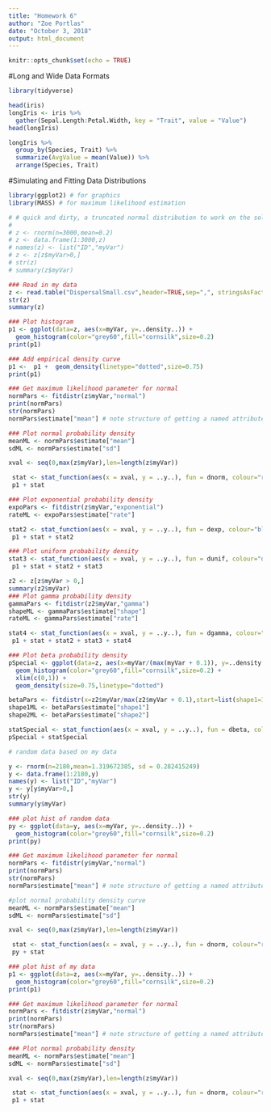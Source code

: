 ```yaml
---
title: "Homework 6"
author: "Zoe Portlas"
date: "October 3, 2018"
output: html_document
---
```


```r
knitr::opts_chunk$set(echo = TRUE)
```

#Long and Wide Data Formats

```r
library(tidyverse)
```

```r
head(iris)
longIris <- iris %>%
  gather(Sepal.Length:Petal.Width, key = "Trait", value = "Value")
head(longIris)

longIris %>%
  group_by(Species, Trait) %>%
  summarize(AvgValue = mean(Value)) %>%
  arrange(Species, Trait)
```

#Simulating and Fitting Data Distributions

```r
library(ggplot2) # for graphics
library(MASS) # for maximum likelihood estimation
```

```r
# # quick and dirty, a truncated normal distribution to work on the solution set
# 
# z <- rnorm(n=3000,mean=0.2)
# z <- data.frame(1:3000,z)
# names(z) <- list("ID","myVar")
# z <- z[z$myVar>0,]
# str(z)
# summary(z$myVar)
```

```r
### Read in my data
z <- read.table("DispersalSmall.csv",header=TRUE,sep=",", stringsAsFactors=FALSE)
str(z)
summary(z)
```

```r
### Plot histogram
p1 <- ggplot(data=z, aes(x=myVar, y=..density..)) +
  geom_histogram(color="grey60",fill="cornsilk",size=0.2) 
print(p1)
```

```r
### Add empirical density curve
p1 <-  p1 +  geom_density(linetype="dotted",size=0.75)
print(p1)
```

```r
### Get maximum likelihood parameter for normal
normPars <- fitdistr(z$myVar,"normal")
print(normPars)
str(normPars)
normPars$estimate["mean"] # note structure of getting a named attribute
```

```r
### Plot normal probability density
meanML <- normPars$estimate["mean"]
sdML <- normPars$estimate["sd"]

xval <- seq(0,max(z$myVar),len=length(z$myVar))

 stat <- stat_function(aes(x = xval, y = ..y..), fun = dnorm, colour="red", n = length(z$myVar), args = list(mean = meanML, sd = sdML))
 p1 + stat
```

```r
### Plot exponential probability density 
expoPars <- fitdistr(z$myVar,"exponential")
rateML <- expoPars$estimate["rate"]

stat2 <- stat_function(aes(x = xval, y = ..y..), fun = dexp, colour="blue", n = length(z$myVar), args = list(rate=rateML))
 p1 + stat + stat2
```

```r
### Plot uniform probability density
stat3 <- stat_function(aes(x = xval, y = ..y..), fun = dunif, colour="darkgreen", n = length(z$myVar), args = list(min=min(z$myVar), max=max(z$myVar)))
 p1 + stat + stat2 + stat3
```

```r
z2 <- z[z$myVar > 0,]
summary(z2$myVar)
### Plot gamma probability density
gammaPars <- fitdistr(z2$myVar,"gamma")
shapeML <- gammaPars$estimate["shape"]
rateML <- gammaPars$estimate["rate"]

stat4 <- stat_function(aes(x = xval, y = ..y..), fun = dgamma, colour="brown", n = length(z2$myVar), args = list(shape=shapeML, rate=rateML))
 p1 + stat + stat2 + stat3 + stat4
```

```r
### Plot beta probability density
pSpecial <- ggplot(data=z, aes(x=myVar/(max(myVar + 0.1)), y=..density..)) +
  geom_histogram(color="grey60",fill="cornsilk",size=0.2) + 
  xlim(c(0,1)) +
  geom_density(size=0.75,linetype="dotted")

betaPars <- fitdistr(x=z2$myVar/max(z2$myVar + 0.1),start=list(shape1=1,shape2=2),"beta")
shape1ML <- betaPars$estimate["shape1"]
shape2ML <- betaPars$estimate["shape2"]

statSpecial <- stat_function(aes(x = xval, y = ..y..), fun = dbeta, colour="orchid", n = length(z$myVar), args = list(shape1=shape1ML,shape2=shape2ML))
pSpecial + statSpecial
```

```r
# random data based on my data

y <- rnorm(n=2180,mean=1.319672385, sd = 0.282415249)
y <- data.frame(1:2180,y)
names(y) <- list("ID","myVar")
y <- y[y$myVar>0,]
str(y)
summary(y$myVar)
```

```r
### plot hist of random data
py <- ggplot(data=y, aes(x=myVar, y=..density..)) +
  geom_histogram(color="grey60",fill="cornsilk",size=0.2) 
print(py)

### Get maximum likelihood parameter for normal
normPars <- fitdistr(y$myVar,"normal")
print(normPars)
str(normPars)
normPars$estimate["mean"] # note structure of getting a named attribute

#plot normal probability density curve
meanML <- normPars$estimate["mean"]
sdML <- normPars$estimate["sd"]

xval <- seq(0,max(z$myVar),len=length(z$myVar))

 stat <- stat_function(aes(x = xval, y = ..y..), fun = dnorm, colour="red", n = length(z$myVar), args = list(mean = meanML, sd = sdML))
 py + stat
```

```r
### plot hist of my data
p1 <- ggplot(data=z, aes(x=myVar, y=..density..)) +
  geom_histogram(color="grey60",fill="cornsilk",size=0.2) 
print(p1)

### Get maximum likelihood parameter for normal
normPars <- fitdistr(z$myVar,"normal")
print(normPars)
str(normPars)
normPars$estimate["mean"] # note structure of getting a named attribute

### Plot normal probability density
meanML <- normPars$estimate["mean"]
sdML <- normPars$estimate["sd"]

xval <- seq(0,max(z$myVar),len=length(z$myVar))

 stat <- stat_function(aes(x = xval, y = ..y..), fun = dnorm, colour="red", n = length(z$myVar), args = list(mean = meanML, sd = sdML))
 p1 + stat
```
